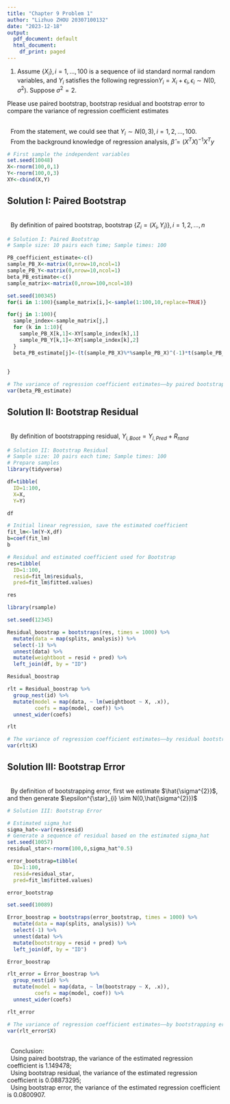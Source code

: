 ```yaml
---
title: "Chapter 9 Problem 1"
author: "Lizhuo ZHOU 20307100132"
date: "2023-12-18"
output:
  pdf_document: default
  html_document:
    df_print: paged
---
```



1. Assume $\{X_{i}\},i=1,...,100$ is a sequence of iid standard normal random variables, and $Y_{i}$ satisfies the following regression$Y_{i}=X_{i}+\epsilon_{i},\epsilon_{i} \sim N(0,\sigma^{2})$. Suppose $\sigma^{2}=2$.

Please use paired bootstrap, bootstrap  residual and bootstrap error to compare the variance of regression coefficient estimates

\
\ \ From the statement, we could see that $Y_{i} \sim N(0,3),i=1,2,...,100$.
\
\ \ From the background knowledge of regression analysis, $\hat{\beta}=(X^{T}X)^{-1}X^{T}y$

```r
# First sample the independent variables
set.seed(10048)
X<-rnorm(100,0,1)
Y<-rnorm(100,0,3)
XY<-cbind(X,Y)
```

## Solution I: Paired Bootstrap

\
\ \ By definition of paired bootstrap, bootstrap $\{Z_{i}=(X_{i},Y_{i})\},i=1,2,...,n$

```r
# Solution I: Paired Bootstrap
# Sample size: 10 pairs each time; Sample times: 100

PB_coefficient_estimate<-c()
sample_PB_X<-matrix(0,nrow=10,ncol=1)
sample_PB_Y<-matrix(0,nrow=10,ncol=1)
beta_PB_estimate<-c()
sample_matrix<-matrix(0,nrow=100,ncol=10)

set.seed(100345)
for(i in 1:100){sample_matrix[i,]<-sample(1:100,10,replace=TRUE)}

for(j in 1:100){
  sample_index<-sample_matrix[j,]
  for (k in 1:10){
    sample_PB_X[k,1]<-XY[sample_index[k],1]
    sample_PB_Y[k,1]<-XY[sample_index[k],2]
  }
  beta_PB_estimate[j]<-(t(sample_PB_X)%*%sample_PB_X)^(-1)*t(sample_PB_X)%*%sample_PB_Y
  
  
}

# The variance of regression coefficient estimates——by paired bootstrap
var(beta_PB_estimate)


```


## Solution II: Bootstrap Residual
\
\ \ By definition of bootstrapping residual, $Y_{i,Boot}=Y_{i, Pred}+R_{rand}$
```r

# Solution II: Bootstrap Residual
# Sample size: 10 pairs each time; Sample times: 100
# Prepare samples
library(tidyverse)

df=tibble(
  ID=1:100,
  X=X,
  Y=Y)

df

```

```r
# Initial linear regression, save the estimated coefficient
fit_lm<-lm(Y~X,df)
b=coef(fit_lm)
b

```

```r
# Residual and estimated coefficient used for Bootstrap
res=tibble(
  ID=1:100,
  resid=fit_lm$residuals,
  pred=fit_lm$fitted.values)

res

```

```r
library(rsample)

set.seed(12345)

Residual_boostrap = bootstraps(res, times = 1000) %>% 
  mutate(data = map(splits, analysis)) %>% 
  select(-1) %>% 
  unnest(data) %>% 
  mutate(weightboot = resid + pred) %>% 
  left_join(df, by = "ID") 

Residual_boostrap
```

```r

rlt = Residual_boostrap %>% 
  group_nest(id) %>% 
  mutate(model = map(data, ~ lm(weightboot ~ X, .x)),
         coefs = map(model, coef)) %>% 
  unnest_wider(coefs)

rlt
```
```r

# The variance of regression coefficient estimates——by residual bootstrapping
var(rlt$X)

```

## Solution III: Bootstrap Error
\
\ \ By definition of bootstrapping error, first we estimate $\hat{\sigma^{2}}$, and then generate $\epsilon^{\star}_{i} \sim N(0,\hat{\sigma^{2}})$


```r
# Solution III: Bootstrap Error

# Estimated sigma_hat
sigma_hat<-var(res$resid)
# Generate a sequence of residual based on the estimated sigma_hat
set.seed(10057)
residual_star<-rnorm(100,0,sigma_hat^0.5)

error_bootstrap=tibble(
  ID=1:100,
  resid=residual_star,
  pred=fit_lm$fitted.values)

error_bootstrap


```

```r

set.seed(10089)

Error_boostrap = bootstraps(error_bootstrap, times = 1000) %>% 
  mutate(data = map(splits, analysis)) %>% 
  select(-1) %>% 
  unnest(data) %>% 
  mutate(bootstrapy = resid + pred) %>% 
  left_join(df, by = "ID") 

Error_boostrap

```


```r

rlt_error = Error_boostrap %>% 
  group_nest(id) %>% 
  mutate(model = map(data, ~ lm(bootstrapy ~ X, .x)),
         coefs = map(model, coef)) %>% 
  unnest_wider(coefs)

rlt_error


```



```r
# The variance of regression coefficient estimates——by bootstrapping error
var(rlt_error$X)

```
\
\ \ Conclusion:
\
\ \ Using paired bootstrap, the variance of the estimated regression coefficient is 1.149478;
\
\ \ Using bootstrap residual, the variance of the estimated regression coefficient is 0.08873295;
\
\ \ Using bootstrap error, the variance of the estimated regression coefficient is 0.0800907.
